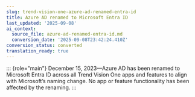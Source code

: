 ```yaml
---
slug: trend-vision-one-azure-ad-renamed-entra-id
title: Azure AD renamed to Microsoft Entra ID
last_updated: '2025-09-08'
ai_context:
  source_file: azure-ad-renamed-entra-id.md
  conversion_date: '2025-09-08T23:42:24.410Z'
conversion_status: converted
translation_ready: true
---
```


::: {role="main"}
December 15, 2023—Azure AD has been renamed to Microsoft Entra ID across all Trend Vision One apps and features to align with Microsoft’s naming change. No app or feature functionality has been affected by the renaming.
:::
